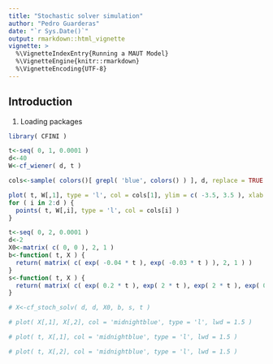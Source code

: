 ```yaml
---
title: "Stochastic solver simulation"
author: "Pedro Guarderas"
date: "`r Sys.Date()`"
output: rmarkdown::html_vignette
vignette: >
  %\VignetteIndexEntry{Running a MAUT Model}
  %\VignetteEngine{knitr::rmarkdown}
  %\VignetteEncoding{UTF-8}
---
```


## Introduction
1. Loading packages
```r
library( CFINI )
```

```r
t<-seq( 0, 1, 0.0001 )
d<-40
W<-cf_wiener( d, t )
```

```r
cols<-sample( colors()[ grepl( 'blue', colors() ) ], d, replace = TRUE )

plot( t, W[,1], type = 'l', col = cols[1], ylim = c( -3.5, 3.5 ), xlab = 't', ylab = 'W' )
for ( i in 2:d ) {
  points( t, W[,i], type = 'l', col = cols[i] )
}
```

```r
t<-seq( 0, 2, 0.0001 )
d<-2
X0<-matrix( c( 0, 0 ), 2, 1 )
b<-function( t, X ) { 
  return( matrix( c( exp( -0.04 * t ), exp( -0.03 * t ) ), 2, 1 ) )
}
s<-function( t, X ) { 
  return( matrix( c( exp( 0.2 * t ), exp( 2 * t ), exp( 2 * t ), exp( 0.5 * t ) ), 2, 2 ) )
}
```

```r
# X<-cf_stoch_solv( d, d, X0, b, s, t )
```

```r
# plot( X[,1], X[,2], col = 'midnightblue', type = 'l', lwd = 1.5 )
```

```r
# plot( t, X[,1], col = 'midnightblue', type = 'l', lwd = 1.5 )
```

```r
# plot( t, X[,2], col = 'midnightblue', type = 'l', lwd = 1.5 )
```

